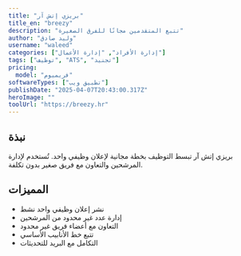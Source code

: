 ---
title: "بريزي إتش آر"
title_en: "breezy"
description: "تتبع المتقدمين مجانًا للفرق الصغيرة"
author: "وليد صادق"
username: "waleed"
categories: ["إدارة الأفراد", "إدارة الأعمال"]
tags: ["توظيف", "ATS", "تجنيد"]
pricing:
  model: "فريميوم"
softwareTypes: ["تطبيق ويب"]
publishDate: "2025-04-07T20:43:00.317Z"
heroImage: ""
toolUrl: "https://breezy.hr"
---
## نبذة
بريزي إتش آر تبسط التوظيف بخطة مجانية لإعلان وظيفي واحد. تُستخدم لإدارة المرشحين والتعاون مع فريق صغير بدون تكلفة.

## المميزات
- نشر إعلان وظيفي واحد نشط
- إدارة عدد غير محدود من المرشحين
- التعاون مع أعضاء فريق غير محدود
- تتبع خط الأنابيب الأساسي
- التكامل مع البريد للتحديثات